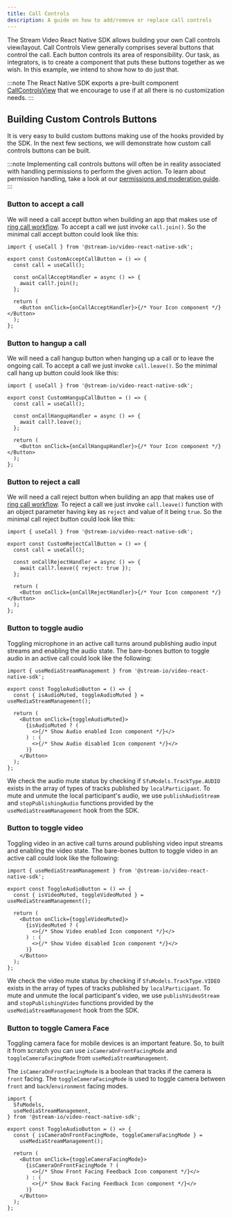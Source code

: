 ```yaml
---
title: Call Controls
description: A guide on how to add/remove or replace call controls
---
```


The Stream Video React Native SDK allows building your own Call controls view/layout. Call Controls View generally comprises several buttons that control the call. Each button controls its area of responsibility. Our task, as integrators, is to create a component that puts these buttons together as we wish. In this example, we intend to show how to do just that.

:::note
The React Native SDK exports a pre-built component [CallControlsView](../../ui-components/call/call-controls-view) that we encourage to use if at all there is no customization needs.
:::

## Building Custom Controls Buttons

It is very easy to build custom buttons making use of the hooks provided by the SDK. In the next few sections, we will demonstrate how custom call controls buttons can be built.

:::note
Implementing call controls buttons will often be in reality associated with handling permissions to perform the given action. To learn about permission handling, take a look at our [permissions and moderation guide](../../core/permissions-and-moderation).
:::

### Button to accept a call

We will need a call accept button when building an app that makes use of [ring call workflow](../../advanced/ringing). To accept a call we just invoke `call.join()`. So the minimal call accept button could look like this:

```tsx
import { useCall } from '@stream-io/video-react-native-sdk';

export const CustomAcceptCallButton = () => {
  const call = useCall();

  const onCallAcceptHandler = async () => {
    await call?.join();
  };

  return (
    <Button onClick={onCallAcceptHandler}>{/* Your Icon component */}</Button>
  );
};
```

### Button to hangup a call

We will need a call hangup button when hanging up a call or to leave the ongoing call. To accept a call we just invoke `call.leave()`. So the minimal call hang up button could look like this:

```tsx
import { useCall } from '@stream-io/video-react-native-sdk';

export const CustomHangupCallButton = () => {
  const call = useCall();

  const onCallHangupHandler = async () => {
    await call?.leave();
  };

  return (
    <Button onClick={onCallHangupHandler}>{/* Your Icon component */}</Button>
  );
};
```

### Button to reject a call

We will need a call reject button when building an app that makes use of [ring call workflow](../../advanced/ringing). To reject a call we just invoke `call.leave()` function with an object parameter having key as `reject` and value of it being `true`. So the minimal call reject button could look like this:

```tsx
import { useCall } from '@stream-io/video-react-native-sdk';

export const CustomRejectCallButton = () => {
  const call = useCall();

  const onCallRejectHandler = async () => {
    await call?.leave({ reject: true });
  };

  return (
    <Button onClick={onCallRejectHandler}>{/* Your Icon component */}</Button>
  );
};
```

### Button to toggle audio

Toggling microphone in an active call turns around publishing audio input streams and enabling the audio state. The bare-bones button to toggle audio in an active call could look like the following:

```tsx
import { useMediaStreamManagement } from '@stream-io/video-react-native-sdk';

export const ToggleAudioButton = () => {
  const { isAudioMuted, toggleAudioMuted } = useMediaStreamManagement();

  return (
    <Button onClick={toggleAudioMuted}>
      {isAudioMuted ? (
        <>{/* Show Audio enabled Icon component */}</>
      ) : (
        <>{/* Show Audio disabled Icon component */}</>
      )}
    </Button>
  );
};
```

We check the audio mute status by checking if `SfuModels.TrackType.AUDIO` exists in the array of types of tracks published by `localParticipant`.
To mute and unmute the local participant's audio, we use `publishAudioStream` and `stopPublishingAudio` functions provided by the `useMediaStreamManagement` hook from the SDK.

### Button to toggle video

Toggling video in an active call turns around publishing video input streams and enabling the video state. The bare-bones button to toggle video in an active call could look like the following:

```tsx
import { useMediaStreamManagement } from '@stream-io/video-react-native-sdk';

export const ToggleAudioButton = () => {
  const { isVideoMuted, toggleVideoMuted } = useMediaStreamManagement();

  return (
    <Button onClick={toggleVideoMuted}>
      {isVideoMuted ? (
        <>{/* Show Video enabled Icon component */}</>
      ) : (
        <>{/* Show Video disabled Icon component */}</>
      )}
    </Button>
  );
};
```

We check the video mute status by checking if `SfuModels.TrackType.VIDEO` exists in the array of types of tracks published by `localParticipant`.
To mute and unmute the local participant's video, we use `publishVideoStream` and `stopPublishingVideo` functions provided by the `useMediaStreamManagement` hook from the SDK.

### Button to toggle Camera Face

Toggling camera face for mobile devices is an important feature. So, to built it from scratch you can use `isCameraOnFrontFacingMode` and `toggleCameraFacingMode` from `useMediaStreamManagement`.

The `isCameraOnFrontFacingMode` is a boolean that tracks if the camera is `front` facing. The `toggleCameraFacingMode` is used to toggle camera between `front` and `back`/`environment` facing modes.

```tsx
import {
  SfuModels,
  useMediaStreamManagement,
} from '@stream-io/video-react-native-sdk';

export const ToggleAudioButton = () => {
  const { isCameraOnFrontFacingMode, toggleCameraFacingMode } =
    useMediaStreamManagement();

  return (
    <Button onClick={toggleCameraFacingMode}>
      {isCameraOnFrontFacingMode ? (
        <>{/* Show Front Facing Feedback Icon component */}</>
      ) : (
        <>{/* Show Back Facing Feedback Icon component */}</>
      )}
    </Button>
  );
};
```
